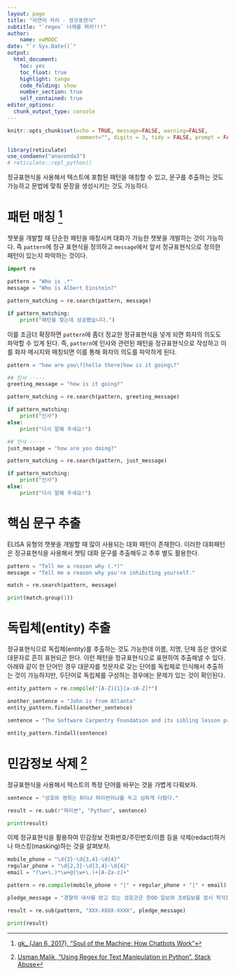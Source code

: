```yaml
---
layout: page
title: "자연어 처리 - 정규표현식"
subtitle: "`regex` 나래를 펴라!!!"
author:
    name: xwMOOC
date: "`r Sys.Date()`"
output:
  html_document: 
    toc: yes
    toc_float: true
    highlight: tango
    code_folding: show
    number_section: true
    self_contained: true
editor_options: 
  chunk_output_type: console
---
```


```r
knitr::opts_chunk$set(echo = TRUE, message=FALSE, warning=FALSE,
                      comment="", digits = 3, tidy = FALSE, prompt = FALSE, fig.align = 'center')

library(reticulate)
use_condaenv("anaconda3")
# reticulate::repl_python()
```


정규표현식을 사용해서 텍스트에 포함된 패턴을 매칭할 수 있고, 문구를 추출하는 것도 가능하고 문법에 맞춰 문장을 생성시키는 것도 가능하다.

# 패턴 매칭 [^medium-pattern] {#regex-pattern-matching}

[^medium-pattern]: [gk_ (Jan 6, 2017), "Soul of the Machine: How Chatbots Work"](https://medium.com/@gk_/how-chat-bots-work-dfff656a35e2)

챗봇을 개발할 때 단순한 패턴을 매칭시켜 대화가 가능한 챗봇을 개발하는 것이 가능하다.
즉 `pattern`에 정규 표현식을 정의하고 `message`에서 앞서 정규표현식으로 정의한 패턴이 있는지 파악하는 것이다.

```python
import re

pattern = "Who is .*"
message = "Who is Albert Einstein?"

pattern_matching = re.search(pattern, message)

if pattern_matching:
    print("패턴을 찾는데 성공했습니다.")

```

이를 조금더 확장하면 `pattern`에 좀더 정교한 정규표현식을 넣게 되면 화자의 의도도 파악할 수 있게 된다.
즉, `pattern`에 인사와 관련된 패턴을 정규표현식으로 작성하고 이를 화자 메시지와 매칭되면 이를 통해 화자의 의도를 파악하게 된다.

```python
pattern = "how are you\?|hello there|how is it going\?"

## 인사 -----
greeting_message = "how is it going?"

pattern_matching = re.search(pattern, greeting_message)

if pattern_matching:
    print("인사")
else:
    print("다시 말해 주세요!")

## 인사 -----
just_message = "how are you doing?"

pattern_matching = re.search(pattern, just_message)

if pattern_matching:
    print("인사")
else:
    print("다시 말해 주세요!")

```

# 핵심 문구 추출 {#regex-extract-keyword}

ELISA 유형의 챗봇을 개발할 때 많이 사용되는 대화 패턴이 존재한다. 이러한 대화패턴은 정규표현식을 사용해서 챗팅 대화 문구를 추출해두고 추후 별도 활용한다.

```python
pattern = "Tell me a reason why (.*)"
message = "Tell me a reason why you're inhibiting yourself."

match = re.search(pattern, message)

print(match.group(1))
```


# 독립체(entity) 추출 {#regex-identify-entity}

정규표현식으로 독립체(entity)를 추출하는 것도 가능한데 이름, 지명, 단체 등은 영어로 대문자로 흔히 표현되곤 한다. 이런 패턴을 정규표현식으로 표현하여 추출해낼 수 있다.
아래와 같이 한 단어인 경우 대문자를 첫문자로 갖는 단어를 독립체로 인식해서 추출하는 것이 가능하지만, 두단어로 독립체를 구성하는 경우에는 문제가 있는 것이 확인된다.

```python
entity_pattern = re.compile("[A-Z]{1}[a-zA-Z]*")

another_sentence = "John is from Atlanta"
entity_pattern.findall(another_sentence)

sentence = "The Software Carpentry Foundation and its sibling lesson project, Data Carpentry, have merged to become The Carpentries, a fiscally sponsored project of Community Initiatives, a 501(c)3 non-profit incorporated in the United States."

entity_pattern.findall(sentence)
```

# 민감정보 삭제 [^regex-useful] {#regex-text-redaction}

[^regex-useful]: [Usman Malik, "Using Regex for Text Manipulation in Python", Stack Abuse](https://stackabuse.com/using-regex-for-text-manipulation-in-python/)

정규표현식을 사용해서 텍스트의 특정 단어를 바꾸는 것을 가볍게 다뤄보자.

```python
sentence = "성호와 영희는 R이냐 파이썬이냐를 두고 심하게 다퉜다."

result = re.sub(r"파이썬", "Python", sentence)  

print(result)
```

이제 정규표현식을 활용하여 민감정보 전화번호/주민번호/이름 등을 삭제(redact)하거나 마스킹(masking)하는 것을 살펴보자. 

```python
mobile_phone = "\d{3}-\d{3,4}-\d{4}"
regular_phone = "\d{2,3}-\d{3,4}-\d{4}"
email = "(\w+\.)*\w+@(\w+\.)+[A-Za-z]+"

pattern = re.compile(mobile_phone + "|" + regular_phone + "|" + email)

pledge_message = "경찰의 내사를 받고 있는 성호군은 한OO 일보와 조0일보를 잠시 착각한 것으로 밝혀졌으며 이 와중에 전화번호 010-2345-2212 가 외부로 유출되어 핸드폰 번호를 바꾸었으나 이 과정에서 집전화번호 031-222-3234 도 유출되어 더이상 전화를 사용할 수 없는 자연인으로 돌아갔습니다. 이제 본인 전자우편 sungho@gmail.com도 당연히 외부에 절대 유출되지 않도록 국민신문고에 민원을 넣었습니다."

result = re.sub(pattern, "XXX-XXXX-XXXX", pledge_message)  

print(result)

```




